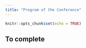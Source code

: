 ```yaml
---
title: "Program of the Conference"
---
```


```r
knitr::opts_chunk$set(echo = TRUE)
```

## To complete

